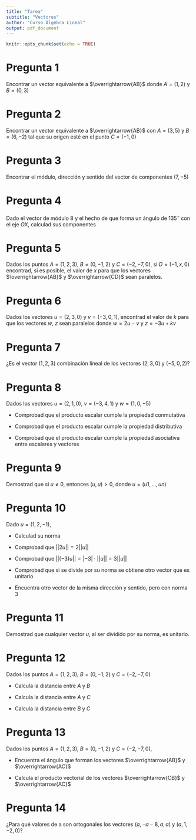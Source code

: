 ```yaml
---
title: "Tarea"
subtitle: "Vectores"
author: "Curso Álgebra Lineal"
output: pdf_document
---
```


```r
knitr::opts_chunk$set(echo = TRUE)
```

# Pregunta 1
Encontrar un vector equivalente a $\overrightarrow{AB}$ donde $A = (1, 2)$ y $B = (0, 3)$

# Pregunta 2
Encontrar un vector equivalente a $\overrightarrow{AB}$ con $A = (3, 5)$ y $B = (6, -2)$ tal que su origen esté en el punto $C = (-1, 0)$

# Pregunta 3
Encontrar el módulo, dirección y sentido del vector de componentes $(7, -5)$

# Pregunta 4
Dado el vector de módulo 8 y el hecho de que forma un ángulo de 135$^{\circ}$ con el eje $OX$, calculad sus componentes

# Pregunta 5
Dados los puntos $A = (1, 2, 3)$, $B = (0, -1, 2)$ y $C = (-2, -7, 0)$, si $D = (-1, x, 0)$ encontrad, si es posible, el valor de $x$ para que los vectores $\overrightarrow{AB}$ y $\overrightarrow{CD}$ sean paralelos.

# Pregunta 6
Dados los vectores $u = (2, 3, 0)$ y $v = (-3, 0, 1)$, encontrad el valor de $k$ para que los vectores $w$, $z$ sean paralelos donde $w = 2u - v$ y $z = -3u + kv$

# Pregunta 7
¿Es el vector $(1, 2, 3)$ combinación lineal de los vectores $(2, 3, 0)$ y $(-5, 0, 2)$?

# Pregunta 8
Dados los vectores $u = (2, 1, 0)$, $v = (-3, 4, 1)$ y $w = (1, 0, -5)$

* Comprobad que el producto escalar cumple la propiedad conmutativa

* Comprobad que el producto escalar cumple la propiedad distributiva

* Comprobad que el producto escalar cumple la propiedad asociativa entre escalares y vectores

# Pregunta 9
Demostrad que si $u \neq 0$, entonces $(u, u) > 0$, donde $u = (u1, . . . , un)$

# Pregunta 10
Dado $u = (1, 2, -1)$,

* Calculad su norma

* Comprobad que $||2u|| = 2||u||$

* Comprobad que $||(-3)u|| = | - 3| \cdot ||u|| = 3||u||$

* Comprobad que si se divide por su norma se obtiene otro vector que es unitario

* Encuentra otro vector de la misma dirección y sentido, pero con norma 3

# Pregunta 11
Demostrad que cualquier vector $u$, al ser dividido por su norma, es unitario.

# Pregunta 12
Dados los puntos $A = (1, 2, 3)$, $B = (0, -1, 2)$ y $C = (-2, -7, 0)$

* Calcula la distancia entre $A$ y $B$

* Calcula la distancia entre $A$ y $C$

* Calcula la distancia entre $B$ y $C$

# Pregunta 13
Dados los puntos $A = (1, 2, 3)$, $B = (0, -1, 2)$ y $C = (-2, -7, 0)$,

* Encuentra el ángulo que forman los vectores $\overrightarrow{AB}$ y $\overrightarrow{AC}$

* Calcula el producto vectorial de los vectores $\overrightarrow{CB}$ y $\overrightarrow{AC}$

# Pregunta 14
¿Para qué valores de a son ortogonales los vectores $(a, -a - 8, a, a)$ y $(a, 1, -2, 0)$?
